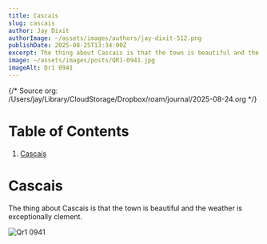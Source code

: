```yaml
---
title: Cascais
slug: cascais
author: Jay Dixit
authorImage: ~/assets/images/authors/jay-dixit-512.png
publishDate: 2025-08-25T13:34:00Z
excerpt: The thing about Cascais is that the town is beautiful and the weather is exceptionally clement.
image: ~/assets/images/posts/QR1-0941.jpg
imageAlt: Qr1 0941
---
```

{/* Source org: /Users/jay/Library/CloudStorage/Dropbox/roam/journal/2025-08-24.org */}


# Table of Contents

1.  [Cascais](#orgc02d3fd)

# Cascais

The thing about Cascais is that the town is beautiful and the weather is exceptionally clement. 

<Image src={QR10941} alt="Qr1 0941" />

